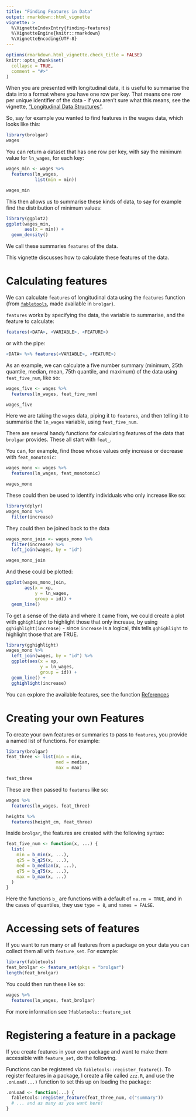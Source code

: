```yaml
---
title: "Finding Features in Data"
output: rmarkdown::html_vignette
vignette: >
  %\VignetteIndexEntry{finding-features}
  %\VignetteEngine{knitr::rmarkdown}
  %\VignetteEncoding{UTF-8}
---
```


```r
options(rmarkdown.html_vignette.check_title = FALSE)
knitr::opts_chunk$set(
  collapse = TRUE,
  comment = "#>"
)

```

When you are presented with longitudinal data, it is useful to summarise the data into a format where you have one row per key. That means one row per unique identifier of the data - if you aren't sure what this means, see the vignette, ["Longitudinal Data Structures"](https://brolgar.njtierney.com/articles/longitudinal-data-structures.html). 

So, say for example you wanted to find features in the wages data, which looks like this:

```r
library(brolgar)
wages
```

You can return a dataset that has one row per key, with say the minimum value for `ln_wages`, for each key:

```r
wages_min <- wages %>%
  features(ln_wages, 
           list(min = min))

wages_min
```

This then allows us to summarise these kinds of data, to say for example find the distribution of minimum values:

```r
library(ggplot2)
ggplot(wages_min,
       aes(x = min)) + 
  geom_density()
```

We call these summaries `features` of the data. 

This vignette discusses how to calculate these features of the data.

# Calculating features

We can calculate `features` of longitudinal data using the `features` function (from [`fabletools`](https://fabletools.tidyverts.org/), made available in `brolgar`).

`features` works by specifying the data, the variable to summarise, and the feature to calculate:

```r
features(<DATA>, <VARIABLE>, <FEATURE>)
```

or with the pipe:

```r
<DATA> %>% features(<VARIABLE>, <FEATURE>)
```

As an example, we can calculate a five number summary (minimum, 25th quantile, median, mean, 75th quantile, and maximum) of the data using `feat_five_num`, like so:

```r
wages_five <- wages %>%
  features(ln_wages, feat_five_num)

wages_five
```

Here we are taking the `wages` data, piping it to `features`, and then telling it to summarise the `ln_wages` variable, using `feat_five_num`.

There are several handy functions for calculating features of the data that 
`brolgar` provides. These all start with `feat_`.

You can, for example, find those whose values only increase or decrease with `feat_monotonic`:

```r
wages_mono <- wages %>%
  features(ln_wages, feat_monotonic)

wages_mono
```

These could then be used to identify individuals who only increase like so:

```r
library(dplyr)
wages_mono %>%
  filter(increase)
```

They could then be joined back to the data

```r
wages_mono_join <- wages_mono %>%
  filter(increase) %>%
  left_join(wages, by = "id")

wages_mono_join
```

And these could be plotted:

```r
ggplot(wages_mono_join,
       aes(x = xp,
           y = ln_wages,
           group = id)) + 
  geom_line()
```

To get a sense of the data and where it came from, we could create a plot with `gghighlight` to highlight those that only increase, by using `gghighlight(increase)` - since `increase` is a logical, this tells `gghighlight` to highlight those that are TRUE. 

```r
library(gghighlight)
wages_mono %>%
  left_join(wages, by = "id") %>%
  ggplot(aes(x = xp,
             y = ln_wages,
             group = id)) +
  geom_line() + 
  gghighlight(increase)
```

You can explore the available features, see the function [References](https://brolgar.njtierney.com/reference/index.html)

# Creating your own Features

To create your own features or summaries to pass to `features`, you provide a named list of functions. For example:

```r
library(brolgar)
feat_three <- list(min = min,
                   med = median,
                   max = max)

feat_three

```

These are then passed to `features` like so:

```r
wages %>%
  features(ln_wages, feat_three)

heights %>%
  features(height_cm, feat_three)
```
 
Inside `brolgar`, the features are created with the following syntax:

```r
feat_five_num <- function(x, ...) {
  list(
    min = b_min(x, ...),
    q25 = b_q25(x, ...),
    med = b_median(x, ...),
    q75 = b_q75(x, ...),
    max = b_max(x, ...)
  )
}
```

Here the functions `b_` are functions with a default of `na.rm = TRUE`, and in 
the cases of quantiles, they use `type = 8`, and `names = FALSE`.

# Accessing sets of features

If you want to run many or all features from a package on your data you can collect them all with `feature_set`. For example:

```r
library(fabletools)
feat_brolgar <- feature_set(pkgs = "brolgar")
length(feat_brolgar)
```

You could then run these like so: 

```r
wages %>%
  features(ln_wages, feat_brolgar)
```

For more information see `?fabletools::feature_set`

# Registering a feature in a package

If you create features in your own package and want to make them accessible with `feature_set`, do the following.

Functions can be registered via `fabletools::register_feature()`. 
To register features in a package, I create a file called `zzz.R`, and use the
`.onLoad(...)` function to set this up on loading the package:

```r
.onLoad <- function(...) {
  fabletools::register_feature(feat_three_num, c("summary"))
  # ... and as many as you want here!
}
```

